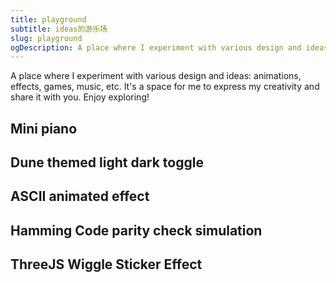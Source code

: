 ```yaml
---
title: playground
subtitle: ideas的游乐场
slug: playground
ogDescription: A place where I experiment with various design and ideas - animations, effects, games, music, etc. It's a space for me to express my creativity and share it with you. Enjoy exploring!
---
```


A place where I experiment with various design and ideas: animations, effects, games, music, etc. It's a space for me to express my creativity and share it with you. Enjoy exploring!

## Mini piano

<ImagePerspectiveLink
  href="/playground/piano"
  src="/playground/piano.png"
  alt="piano screenshot"
/>
<ExternalActionButtonLink
  href="/playground/piano"
  title="play the mini piano"
/>

## Dune themed light dark toggle

<ImagePerspectiveLink
  href="/playground/dune-themed-light-dark-toggle"
  src="/playground/dune.gif"
  alt="dune themed light dark toggle screenshot"
/>
<ExternalActionButtonLink
  href="/playground/dune-themed-light-dark-toggle"
  title="try the toggle"
/>

## ASCII animated effect

<ImagePerspectiveLink
  href="/playground/ascii-animated-effect"
  src="/playground/ascii_animation.gif"
  alt="ascii animated effect"
/>
<ExternalActionButtonLink
  href="/playground/ascii-animated-effect"
  title="take a closer look"
/>

## Hamming Code parity check simulation

<ImagePerspectiveLink
  href="https://c47lfn.csb.app/"
  src="/playground/hamming_code_parity.png"
  alt="Hamming Code parity check simulation"
/>
<ExternalActionButtonLink
  href="https://c47lfn.csb.app/"
  title="take a closer look"
/>

## ThreeJS Wiggle Sticker Effect

<ImagePerspectiveLink
  href="/playground/wiggle-sticker-effect"
  src="/playground/wiggle.gif"
  alt="ThreeJS Wiggle Sticker Effect"
/>
<ExternalActionButtonLink
  href="/playground/wiggle-sticker-effect"
  title="take a closer look"
/>
